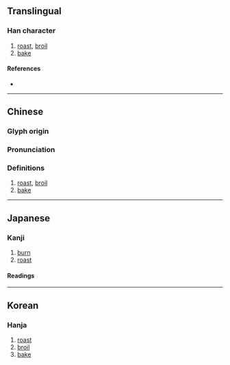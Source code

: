 {{also|炮}}
{{character info/new}}
==Translingual==

===Han character===
{{Han char|rn=86|rad=火|as=05|sn=9|four=27337|canj=PUF|ids=⿱包灬}}

# [[roast]], [[broil]]
# [[bake]]

====References====
* {{Han ref|kx=0668.270|dkj=18955|dj=1078.020|hdz=32198.100|uh=70B0|ud=28848|bh=CFB2|bd=53170}}

----

==Chinese==
{{zh-forms}}

===Glyph origin===
{{Han etym}}

===Pronunciation===
{{zh-pron
|m=páo
|c=paau4
|mn=pâu/phàu/pû
|mc=y
|oc=y
|cat=v
}}

===Definitions===
{{zh-hanzi}}

# [[roast]], [[broil]]
# [[bake]]

----

==Japanese==

===Kanji===
{{ja-kanji|grade=|rs=火05}}

# [[burn]]
# [[roast]]

====Readings====
{{ja-readings|on=[[ほう]] (hō), [[びょう]] (byō), [[ふう]] (hū), [[ふ]] (fu)|kun=}}

----

==Korean==

===Hanja===
{{ko-hanja|hangeul=포|eumhun=}}

# [[roast]]
# [[broil]]
# [[bake]]